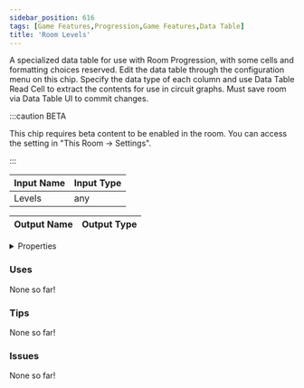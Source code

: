```yaml
---
sidebar_position: 616
tags: [Game Features,Progression,Game Features,Data Table]
title: 'Room Levels'
---
```


A specialized data table for use with Room Progression, with some cells and formatting choices reserved. Edit the data table through the configuration menu on this chip. Specify the data type of each column and use Data Table Read Cell to extract the contents for use in circuit graphs. Must save room via Data Table UI to commit changes.

:::caution BETA

This chip requires beta content to be enabled in the room. You can access the setting in "This Room -> Settings".

:::


<EsbSvg />

| Input Name | Input Type |
|-----------|-----------|
| Levels | any |

| Output Name | Output Type |
|-----------|-----------|


<details>
  <summary>Properties</summary>
  <div>
    <div>
    <table>
      <thead>
        <tr>
          <th>Is beta required?</th>
          <th>✅</th>
        </tr>
        <tr>
          <th>Is this chip a trolling risk?</th>
          <th>❌</th>
        </tr>
        <tr>
          <th>Is this chip a role assignment risk?</th>
          <th>❌</th>
        </tr>
        <tr>
          <th>Chip UUID</th>
          <th>a63f19b0-206f-4079-a5b0-4622619200a1</th>
        </tr>
      </thead>
    </table>
    </div>
  </div>
</details>

### Uses

None so far!

### Tips

None so far!

### Issues

None so far!